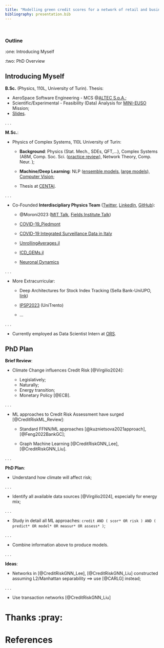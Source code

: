 ```yaml
---
title: "Modelling green credit scores for a network of retail and business clients"
bibliography: presentation.bib
---
```


<!-- https://github.com/quarto-dev/quarto-cli/discussions/4572 -->
```{=html}
<style>
.semi-transparent {
  opacity: 0.3;
}
</style> 
```         
   
<br> 
 

### Outline


:one: Introducing Myself

:two: PhD Overview


## Introducing Myself {.smaller .scrollable}


**B.Sc.** (Physics, 110L, University of Turin). Thesis: 

- AeroSpace Software Engineering - MCS @[ALTEC S.p.A.](https://www.altecspace.it/);
- Scientific/Experimental - Feasibility (Data) Analysis for [MINI-EUSO](https://www.jemeuso.org/missions/mini-euso/) Mission;
- [Slides](http://personalpages.to.infn.it/~bertaina/tesi-scaricate/Moroni-laurea2.pdf).

. . .

**M.Sc.**:

- Physics of Complex Systems, 110L University of Turin:

    - **Background**: Physics (Stat. Mech., SDEs, QFT,...), Complex Systems (ABM, Comp. Soc. Sci. ([practice review](https://github.com/ClaudMor/Algorithmic_Bias_in_Echo_Chamber_Formation/blob/main/Algorithmic_Bias_In_Echo_Camber_Formation.pdf)), Network Theory, Comp. Neur. );

    - **Machine/Deep Learning**: NLP ([ensemble models](https://github.com/ClaudMor/Reddit_Text_Classification), [large models](https://github.com/ClaudMor/IMDb_Sentiment_Analysis_BERT)), [Computer Vision](https://github.com/ClaudMor/Plant_Disease_Classification_CNN);

    - Thesis at [CENTAI](https://centai.eu/home).    

. . .

- Co-Founded **Interdiscipliary Physics Team** ([Twitter](https://twitter.com/In_Phy_T), [LinkedIn](https://www.linkedin.com/company/interdisciplinary-physics-team-inphyt/?viewAsMember=true), [GitHub](https://github.com/InPhyT)):

    - @Moroni2023 ([MIT Talk](https://youtu.be/Q2PwKQCkZJ4?si=Qj3QrHy7NmhQXllW), [Fields Institute Talk](https://youtu.be/hB8Vrwkwax0?si=R0fNmrtFxNXQ15fw))

    - [COVID-19_Piedmont](https://github.com/UniTo-SEPI)

    - [COVID-19 Integrated Surveillance Data in Italy](https://github.com/InPhyT/COVID19-Italy-Integrated-Surveillance-Data)

    - [UnrollingAverages.jl](https://github.com/InPhyT/UnrollingAverages.jl)

    - [ICD_GEMs.jl](https://github.com/UniTo-SEPI/ICD_GEMs.jl)

    - [Neuronal Dynamics](https://claudmor.github.io/Presentations/NeuronalDynamics/#/title-slide)

. . . 

- More Extracurricular:

    - Deep Architectures for Stock Index Tracking (Sella Bank-UniUPO, [link](https://of.uniupo.it/syllabus/didattica.php/en/2023/1407#222400))

    - [IPSP2023](https://event.unitn.it/ipsp2023/) (UniTrento)

    - ...

. . .

- Currently employed as Data Scientist Intern at [ORS](https://ors.ai/).


## PhD Plan {.smaller .scrollable}

**Brief Review**:

- Climate Change influences Credit Risk [@Virgilio2024]:

  - Legislatively;
  - Naturally;
  - Energy transition;
  - Monetary Policy [@ECB].

. . .

- ML approaches to Credit Risk Assessment have surged [@CreditRiskML_Review]:

  - Standard FFNN/ML approaches  [@kuznietsova2021approach], [@Feng2022BankGC];

  - Graph Machine Learning [@CreditRiskGNN_Lee], [@CreditRiskGNN_Liu].

. . .

**PhD Plan**:

- Understand how climate will affect risk;

. . .

- Identify all available data sources [@Virgilio2024], especially for energy mix;

. . .

- Study in detail all ML approaches: `credit AND ( scor* OR risk ) AND ( predict* OR model* OR measur* OR assess* )`;

. . .

- Combine information above to produce models.

. . .

**Ideas**: 

- Networks in [@CreditRiskGNN_Lee], [@CreditRiskGNN_Liu] constructed assuming L2/Manhattan separability $\implies$ use [@CARLG] instead;

. . .

- Use transaction networks [@CreditRiskGNN_Liu]




<!-- [^1]: @Virgilio2024 
[^2]: @CreditRiskML_Review
[^3]: @kuznietsova2021approach, @Feng2022BankGC
[^4]: @CreditRiskGNN_Lee, @CreditRiskGNN_Liu
[^5]: @ECB -->






# Thanks :pray:


<!-- IT-AML: link prediction 3 tasks e trova il train set che faccia bene almeno le prime 2 -->

<!-- # Extras

1. Variational Graph Autoencoders



## Variational Graph Autoencoders {.smaller}



![](images/VGAE_formulae.png){fig-align="center"}

::: {.r-stack} 

::: {.fragment .fade-in-then-out} 
$$\hat{p}(e_{ij}) = \text{Model}(\vec{h}^{(0)}_i, \vec{h}^{(0)}_j)$$
:::

::: {.fragment .fade-in-then-out}
$$\hat{p}(e_{ij}) = \text{Model}(\vec{h}^{(0)}_i, \vec{h}^{(0)}_j) = \text{Dec}(\text{Enc}(\vec{h}^{(0)}_i), \text{Enc}(\vec{h}^{(0)}_j))$$
:::

::: {.fragment .fade-in-then-out}
$$\hat{p}(e_{ij}) = \text{Model}(\vec{h}^{(0)}_i, \vec{h}^{(0)}_j) = \text{Dec}(\text{Enc}(\vec{h}^{(0)}_i), \text{Enc}(\vec{h}^{(0)}_j)) = \text{Dec}(\vec{h}^{(L)}_i, \vec{h}^{(L)}_j)$$
:::


::: {.fragment .fade-in}
\begin{equation}
\begin{split}
\hat{p}(e_{ij}) = \text{Model}(\vec{h}^{(0)}_i, \vec{h}^{(0)}_j) &= \text{Dec}(\text{Enc}(\vec{h}^{(0)}_i), \text{Enc}(\vec{h}^{(0)}_j)) = \text{Dec}(\vec{h}^{(L)}_i, \vec{h}^{(L)}_j) \\ &=
\begin{cases}
\vec{h}^{(L)}_i \cdot \vec{h}^{(L)}_j \\
\vec{h}^{(L)}_i[:l/2] \cdot \vec{h}^{(L)}_j[l/2:] 
\end{cases}
\end{split}
\end{equation}
:::

::: -->



# References
